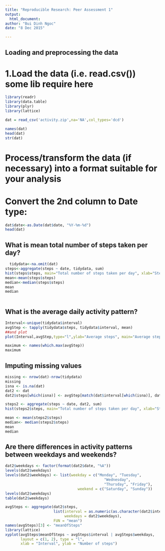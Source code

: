 ```yaml
---
title: "Reproducible Research: Peer Assessment 1"
output: 
  html_document:
author: "Bui Dinh Ngoc"
date: "8 Dec 2015"

---
```



## Loading and preprocessing the data
# 1.Load the data (i.e. read.csv()) some lib require here
```r

library(readr)
library(data.table)
library(plyr)
library(lattice)

dat = read_csv('activity.zip',na='NA',col_types='dcd')

names(dat)
head(dat)
str(dat)

```
# Process/transform the data (if necessary) into a format suitable for your analysis
# Convert the 2nd column to Date type:   

```r
dat$date<-as.Date(dat$date, "%Y-%m-%d")
head(dat)
```

## What is mean total number of steps taken per day?

```r
  tidydata<-na.omit(dat)
steps<-aggregate(steps ~ date, tidydata, sum)
hist(steps$steps, main="Total number of steps taken per day", xlab="Steps per Day", col="green")
mean<-mean(steps$steps)
median<-median(steps$steps)
mean
median
  
```


## What is the average daily activity pattern?
```r
Interval<-unique(tidydata$interval)
avgStep <- tapply(tidydata$steps, tidydata$interval, mean)
##and plot
plot(Interval,avgStep,type="l",ylab="Average steps", main="Average steps per interval")

maximum <- names(which.max(avgStep))
maximum
```
## Imputing missing values
```r
missing <- nrow(dat)-nrow(tidydata)
missing
isna <- is.na(dat)
dat2 <- dat
dat2$steps[which(isna)] <- avgStep[match(dat$interval[which(isna)], dat$interval)]

steps2 <- aggregate(steps ~ date, dat2, sum)
hist(steps2$steps, main="Total number of steps taken per day", xlab="Steps per Day", col="green")

mean <- mean(steps2$steps)
median<- median(steps2$steps)
mean
median

```

## Are there differences in activity patterns between weekdays and weekends?
```r



dat2$weekdays <- factor(format(dat2$date, "%A"))
levels(dat2$weekdays)
levels(dat2$weekdays) <- list(weekday = c("Monday", "Tuesday",
                                             "Wednesday", 
                                             "Thursday", "Friday"),
                                 weekend = c("Saturday", "Sunday"))
levels(dat2$weekdays)
table(dat2$weekdays)

avgSteps <- aggregate(dat2$steps, 
                      list(interval = as.numeric(as.character(dat2$interval)), 
                           weekdays = dat2$weekdays),
                      FUN = "mean")
names(avgSteps)[3] <- "meanOfSteps"
library(lattice)
xyplot(avgSteps$meanOfSteps ~ avgSteps$interval | avgSteps$weekdays, 
       layout = c(1, 2), type = "l", 
       xlab = "Interval", ylab = "Number of steps")

```